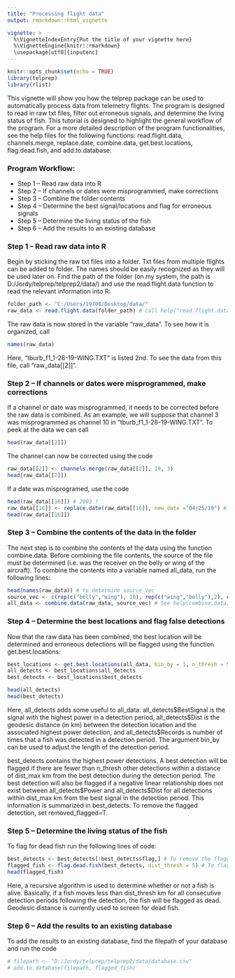 ```yaml
---
title: "Processing flight data"
output: rmarkdown::html_vignette

vignette: >
  %\VignetteIndexEntry{Put the title of your vignette here}
  %\VignetteEngine{knitr::rmarkdown}
  \usepackage[utf8]{inputenc}
---
```


```r
knitr::opts_chunk$set(echo = TRUE)
library(telprep)
library(rlist)
```

This vignette will show you how the telprep package can be used to automatically process data from telemetry flights. The program is designed to read in raw txt files, filter out erroneous signals, and determine the living status of fish. This tutorial is designed to highlight the general workflow of the program. For a more detailed description of the program functionalities, see the help files for the following functions: read.flight.data, channels.merge, replace.date, combine.data, get.best.locations, flag.dead.fish, and add.to.database.


### Program Workflow:
* Step 1 -- Read raw data into R 
* Step 2 -- If channels or dates were misprogrammed, make corrections
* Step 3 -- Combine the folder contents 
* Step 4 -- Determine the best signal/locations and flag for erroneous signals
* Step 5 -- Determine the living status of the fish
* Step 6 -- Add the results to an existing database


### Step 1 -- Read raw data into R
Begin by sticking the raw txt files into a folder. Txt files from multiple flights can be added to folder. The names should be easily recognized as they will be used later on. Find the path of the folder (on my system, the path is D:/Jordy/telprep/telprep2/data/) and use the read.flight.data function to read the relevant information into R:

```r
folder_path <- "C:/Users/19708/Desktop/data/"
raw_data <- read.flight.data(folder_path) # call help("read.flight.data") for a more detailed description of the function the associated arguments
```
The raw data is now stored in the variable "raw_data". To see how it is organized, call
```r
names(raw_data)
```
Here, "tburb_f1_1-26-19-WING.TXT" is listed 2nd. To see the data from this file, call "raw_data[[2]]".  

### Step 2 -- If channels or dates were misprogrammed, make corrections
If a channel or date was misprogrammed, it needs to be corrected before the raw data is combined. As an example, we will suppose that channel 3 was misprogrammed as channel 10 in "tburb_f1_1-26-19-WING.TXT". To peek at the data we can call
```r
head(raw_data[[2]])
```
The channel can now be corrected using the code
```r
raw_data[[2]] <- channels.merge(raw_data[[2]], 10, 3)
head(raw_data[[2]])
```







If a date was misprogramed, use the code
```r
head(raw_data[[16]]) # 2003 ?
raw_data[[16]] <- replace.date(raw_data[[16]], new_date ="04/25/19") # see help(replace.date)?
head(raw_data[[16]])
```

### Step 3 -- Combine the contents of the data in the folder
The next step is to combine the contents of the data using the function combine.data. Before combining the file contents, the source of the file must be determined (i.e. was the receiver on the belly or wing of the aircraft). To combine the contents into a variable named all_data, run the following lines:

```r
head(names(raw_data)) # to determine source_vec
source_vec <- c(rep(c("belly","wing"), 10), rep(c("wing","belly"),2), c("belly","wing"))
all_data <- combine.data(raw_data, source_vec) # See help(combine.data)
```

### Step 4 -- Determine the best locations and flag false detections
Now that the raw data has been combined, the best location will be determined and erroneous detections will be flagged using the function get.best.locations:
```r
best_locations <- get.best.locations(all_data, bin_by = 1, n_thresh = 5, dist_max = 10, remove_flagged = F) # See help(process_data)
all_detects <- best_locations$all_detects
best_detects <- best_locations$best_detects
```
```r
head(all_detects)
head(best_detects)
```
Here, all_detects adds some useful to all_data:  all_detects\$BestSignal is the signal with the highest power in a detection period, all_detects\$Dist is the geodesic distance (in km) between the detection location and the associated highest power detection, and all_detects\$Records is number of times that a fish was detected in a detection period. The argument bin_by can be used to adjust the length of the detection period. 

best_detects contains the highest power detections. A best detection will be flagged if there are fewer than n_thresh other detections within a distance of dist_max km from the best detection during the detection period. The best detection will also be flagged if a negative linear relationship does not exist between all_detects\$Power and all_detects\$Dist for all detections within dist_max km from the best signal in the detection period. This information is summarized in best_detects. To remove the flagged detection, set removed_flagged=T.

### Step 5 -- Determine the living status of the fish
To flag for dead fish run the following lines of code:
```r
best_detects <- best_detects[!best_detects$flag,] # To remove the flagged fish
flagged_fish <- flag.dead.fish(best_detects, dist_thresh = 5) # To flag for mortality
head(flagged_fish)
```
Here, a recursive algorithm is used to determine whether or not a fish is alive. Basically, if a fish moves less than dist_thresh km for all consecutive detection periods following the detection, the fish will be flagged as dead. Geodesic distance is currently used to screen for dead fish.

### Step 6 -- Add the results to an existing database
To add the results to an existing database, find the filepath of your database and run the code
```r
# filepath <- "D:/Jordy/telprep/telprep2/data/database.csv"
# add.to.database(filepath, flagged_fish)
```






